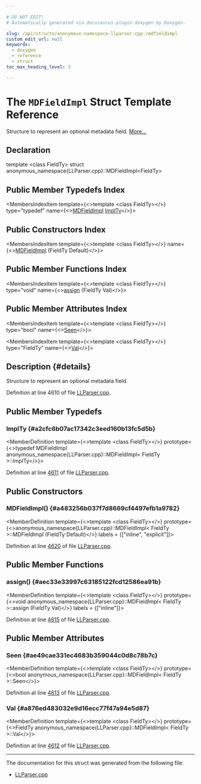 ```yaml
---

# DO NOT EDIT!
# Automatically generated via docusaurus-plugin-doxygen by Doxygen.

slug: /api/structs/anonymous-namespace-llparser-cpp-/mdfieldimpl
custom_edit_url: null
keywords:
  - doxygen
  - reference
  - struct
toc_max_heading_level: 3

---
```





# The `MDFieldImpl` Struct Template Reference

<DoxygenPage pluginConfig={pluginConfig}>

Structure to represent an optional metadata field. <a href="#details">More...</a>

## Declaration

<CodeBlock>template &lt;class FieldTy&gt;
struct anonymous_namespace{LLParser.cpp}::MDFieldImpl&lt;FieldTy&gt;</CodeBlock>

## Public Member Typedefs Index

<MembersIndex>

<MembersIndexItem
  template={<>template &lt;class FieldTy&gt;</>}
  type="typedef"
  name={<><a href="/docs/api/structs/anonymous-namespace-llparser-cpp-/mdfieldimpl">MDFieldImpl</a> <a href="#a2cfc6b07ac17342c3eed160b13fc5d5b">ImplTy</a></>}>
</MembersIndexItem>

</MembersIndex>

## Public Constructors Index

<MembersIndex>

<MembersIndexItem
  template={<>template &lt;class FieldTy&gt;</>}
  name={<><a href="#a483256b037f7d8669cf4497efb1a9782">MDFieldImpl</a> (FieldTy Default)</>}>
</MembersIndexItem>

</MembersIndex>

## Public Member Functions Index

<MembersIndex>

<MembersIndexItem
  template={<>template &lt;class FieldTy&gt;</>}
  type="void"
  name={<><a href="#aec33e33997c63185122fcd12586ea91b">assign</a> (FieldTy Val)</>}>
</MembersIndexItem>

</MembersIndex>

## Public Member Attributes Index

<MembersIndex>

<MembersIndexItem
  template={<>template &lt;class FieldTy&gt;</>}
  type="bool"
  name={<><a href="#ae49cae331ec4683b359044c0d8c78b7c">Seen</a></>}>
</MembersIndexItem>

<MembersIndexItem
  template={<>template &lt;class FieldTy&gt;</>}
  type="FieldTy"
  name={<><a href="#a876ed483032e9d16ecc77f47a94e5d87">Val</a></>}>
</MembersIndexItem>

</MembersIndex>

## Description {#details}

Structure to represent an optional metadata field.

Definition at line 4610 of file <a href="/docs/api/files/lib/lib/asmparser/llparser-cpp">LLParser.cpp</a>.

<SectionDefinition>

## Public Member Typedefs

### ImplTy {#a2cfc6b07ac17342c3eed160b13fc5d5b}

<MemberDefinition
  template={<>template &lt;class FieldTy&gt;</>}
  prototype={<>typedef MDFieldImpl anonymous&#95;namespace&#123;LLParser.cpp&#125;::MDFieldImpl&lt; FieldTy &gt;::ImplTy</>}>

Definition at line <a href="/docs/api/files/lib/lib/asmparser/llparser-cpp/#l04611">4611</a> of file <a href="/docs/api/files/lib/lib/asmparser/llparser-cpp">LLParser.cpp</a>.
</MemberDefinition>

</SectionDefinition>

<SectionDefinition>

## Public Constructors

### MDFieldImpl() {#a483256b037f7d8669cf4497efb1a9782}

<MemberDefinition
  template={<>template &lt;class FieldTy&gt;</>}
  prototype={<>anonymous&#95;namespace&#123;LLParser.cpp&#125;::MDFieldImpl&lt; FieldTy &gt;::MDFieldImpl (FieldTy Default)</>}
  labels = {["inline", "explicit"]}>

Definition at line <a href="/docs/api/files/lib/lib/asmparser/llparser-cpp/#l04620">4620</a> of file <a href="/docs/api/files/lib/lib/asmparser/llparser-cpp">LLParser.cpp</a>.
</MemberDefinition>

</SectionDefinition>

<SectionDefinition>

## Public Member Functions

### assign() {#aec33e33997c63185122fcd12586ea91b}

<MemberDefinition
  template={<>template &lt;class FieldTy&gt;</>}
  prototype={<>void anonymous&#95;namespace&#123;LLParser.cpp&#125;::MDFieldImpl&lt; FieldTy &gt;::assign (FieldTy Val)</>}
  labels = {["inline"]}>

Definition at line <a href="/docs/api/files/lib/lib/asmparser/llparser-cpp/#l04615">4615</a> of file <a href="/docs/api/files/lib/lib/asmparser/llparser-cpp">LLParser.cpp</a>.
</MemberDefinition>

</SectionDefinition>

<SectionDefinition>

## Public Member Attributes

### Seen {#ae49cae331ec4683b359044c0d8c78b7c}

<MemberDefinition
  template={<>template &lt;class FieldTy&gt;</>}
  prototype={<>bool anonymous&#95;namespace&#123;LLParser.cpp&#125;::MDFieldImpl&lt; FieldTy &gt;::Seen</>}>

Definition at line <a href="/docs/api/files/lib/lib/asmparser/llparser-cpp/#l04613">4613</a> of file <a href="/docs/api/files/lib/lib/asmparser/llparser-cpp">LLParser.cpp</a>.
</MemberDefinition>

### Val {#a876ed483032e9d16ecc77f47a94e5d87}

<MemberDefinition
  template={<>template &lt;class FieldTy&gt;</>}
  prototype={<>FieldTy anonymous&#95;namespace&#123;LLParser.cpp&#125;::MDFieldImpl&lt; FieldTy &gt;::Val</>}>

Definition at line <a href="/docs/api/files/lib/lib/asmparser/llparser-cpp/#l04612">4612</a> of file <a href="/docs/api/files/lib/lib/asmparser/llparser-cpp">LLParser.cpp</a>.
</MemberDefinition>

</SectionDefinition>

<hr/>

The documentation for this struct was generated from the following file:

<ul>
<li><a href="/docs/api/files/lib/lib/asmparser/llparser-cpp">LLParser.cpp</a></li>
</ul>

</DoxygenPage>
